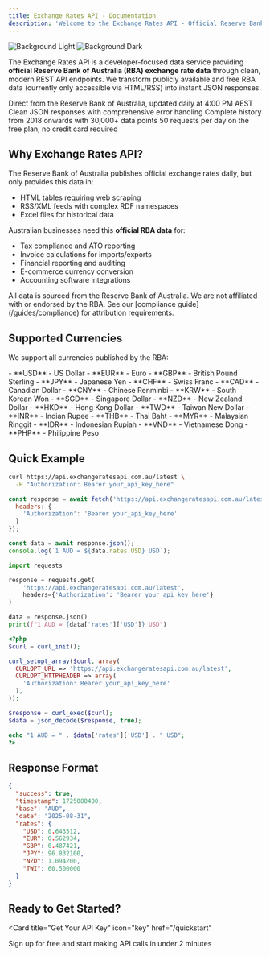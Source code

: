 ```yaml
---
title: Exchange Rates API - Documentation
description: 'Welcome to the Exchange Rates API - Official Reserve Bank of Australia exchange rate data through modern REST endpoints'
---
```


<img
  className="block dark:hidden"
  src="bg.png"
  alt="Background Light"
/>
<img
  className="hidden dark:block"
  src="bg.png"
  alt="Background Dark"
/>

The Exchange Rates API is a developer-focused data service providing **official Reserve Bank of Australia (RBA) exchange rate data** through clean, modern REST API endpoints. We transform publicly available and free RBA data (currently only accessible via HTML/RSS) into instant JSON responses.

<CardGroup cols={2}>
  <Card
    title="Official RBA Data"
    icon="school"
    href="/guides/compliance"
  >
    Direct from the Reserve Bank of Australia, updated daily at 4:00 PM AEST
  </Card>
  <Card
    title="Simple REST API"
    icon="code"
    href="/api-reference"
  >
    Clean JSON responses with comprehensive error handling
  </Card>
  <Card
    title="Historical Data"
    icon="clock-rotate-left"
    href="/api-reference/authenticated/timeseries"
  >
    Complete history from 2018 onwards with 30,000+ data points
  </Card>
  <Card
    title="Generous Free Tier"
    icon="gift"
    href="/rate-limits"
  >
    50 requests per day on the free plan, no credit card required
  </Card>
</CardGroup>

## Why Exchange Rates API?

The Reserve Bank of Australia publishes official exchange rates daily, but only provides this data in:

- HTML tables requiring web scraping
- RSS/XML feeds with complex RDF namespaces  
- Excel files for historical data

Australian businesses need this **official RBA data** for:

- Tax compliance and ATO reporting
- Invoice calculations for imports/exports
- Financial reporting and auditing
- E-commerce currency conversion
- Accounting software integrations

<Note>
All data is sourced from the Reserve Bank of Australia. We are not affiliated with or endorsed by the RBA. See our [compliance guide](/guides/compliance) for attribution requirements.
</Note>

## Supported Currencies

We support all currencies published by the RBA:

<AccordionGroup>
  <Accordion title="Major Currencies" icon="dollar-sign">
    - **USD** - US Dollar
    - **EUR** - Euro  
    - **GBP** - British Pound Sterling
    - **JPY** - Japanese Yen
    - **CHF** - Swiss Franc
    - **CAD** - Canadian Dollar
  </Accordion>
  
  <Accordion title="Asia-Pacific" icon="globe">
    - **CNY** - Chinese Renminbi
    - **KRW** - South Korean Won
    - **SGD** - Singapore Dollar
    - **NZD** - New Zealand Dollar
    - **HKD** - Hong Kong Dollar
    - **TWD** - Taiwan New Dollar
  </Accordion>
  
  <Accordion title="Southeast Asia" icon="chart-line">
    - **INR** - Indian Rupee
    - **THB** - Thai Baht
    - **MYR** - Malaysian Ringgit
    - **IDR** - Indonesian Rupiah
    - **VND** - Vietnamese Dong
    - **PHP** - Philippine Peso
  </Accordion>
  
</AccordionGroup>

## Quick Example

<CodeGroup>

```bash cURL
curl https://api.exchangeratesapi.com.au/latest \
  -H "Authorization: Bearer your_api_key_here"
```

```javascript JavaScript
const response = await fetch('https://api.exchangeratesapi.com.au/latest', {
  headers: {
    'Authorization': 'Bearer your_api_key_here'
  }
});

const data = await response.json();
console.log(`1 AUD = ${data.rates.USD} USD`);
```

```python Python
import requests

response = requests.get(
    'https://api.exchangeratesapi.com.au/latest',
    headers={'Authorization': 'Bearer your_api_key_here'}
)

data = response.json()
print(f"1 AUD = {data['rates']['USD']} USD")
```

```php PHP
<?php
$curl = curl_init();

curl_setopt_array($curl, array(
  CURLOPT_URL => 'https://api.exchangeratesapi.com.au/latest',
  CURLOPT_HTTPHEADER => array(
    'Authorization: Bearer your_api_key_here'
  ),
));

$response = curl_exec($curl);
$data = json_decode($response, true);

echo "1 AUD = " . $data['rates']['USD'] . " USD";
?>
```

</CodeGroup>

## Response Format

```json
{
  "success": true,
  "timestamp": 1725080400,
  "base": "AUD",
  "date": "2025-08-31",
  "rates": {
    "USD": 0.643512,
    "EUR": 0.562934,
    "GBP": 0.487421,
    "JPY": 96.832100,
    "NZD": 1.094200,
    "TWI": 60.500000
  }
}
```

## Ready to Get Started?

<Card
  title="Get Your API Key"
  icon="key"
  href="/quickstart"
>
  Sign up for free and start making API calls in under 2 minutes
</Card>